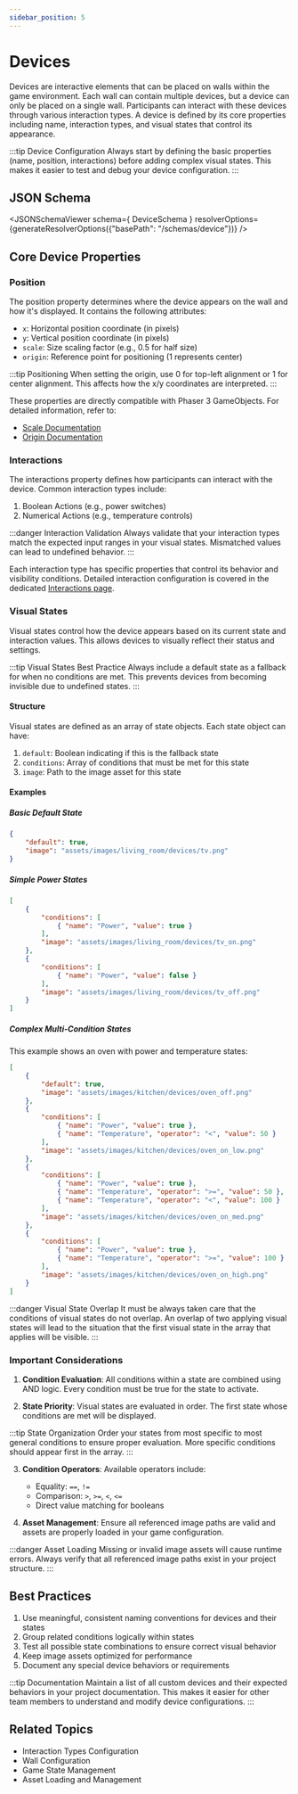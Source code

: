```yaml
---
sidebar_position: 5
---
```


# Devices

Devices are interactive elements that can be placed on walls within the game environment. Each wall can contain multiple devices, but a device can only be placed on a single wall. Participants can interact with these devices through various interaction types. A device is defined by its core properties including name, interaction types, and visual states that control its appearance.

:::tip Device Configuration
Always start by defining the basic properties (name, position, interactions) before adding complex visual states. This makes it easier to test and debug your device configuration.
:::

## JSON Schema

<JSONSchemaViewer schema={ DeviceSchema } resolverOptions={generateResolverOptions({"basePath": "/schemas/device"})} />

## Core Device Properties

### Position

The position property determines where the device appears on the wall and how it's displayed. It contains the following attributes:

- `x`: Horizontal position coordinate (in pixels)
- `y`: Vertical position coordinate (in pixels)
- `scale`: Size scaling factor (e.g., 0.5 for half size)
- `origin`: Reference point for positioning (1 represents center)

:::tip Positioning
When setting the origin, use 0 for top-left alignment or 1 for center alignment. This affects how the x/y coordinates are interpreted.
:::

These properties are directly compatible with Phaser 3 GameObjects. For detailed information, refer to:
- [Scale Documentation](https://docs.phaser.io/api-documentation/namespace/gameobjects-components-transform)
- [Origin Documentation](https://docs.phaser.io/api-documentation/namespace/gameobjects-components-origin)

### Interactions

The interactions property defines how participants can interact with the device. Common interaction types include:

1. Boolean Actions (e.g., power switches)
2. Numerical Actions (e.g., temperature controls)

:::danger Interaction Validation
Always validate that your interaction types match the expected input ranges in your visual states. Mismatched values can lead to undefined behavior.
:::

Each interaction type has specific properties that control its behavior and visibility conditions. Detailed interaction configuration is covered in the dedicated [Interactions page](interaction_types.mdx).

### Visual States

Visual states control how the device appears based on its current state and interaction values. This allows devices to visually reflect their status and settings.

:::tip Visual States Best Practice
Always include a default state as a fallback for when no conditions are met. This prevents devices from becoming invisible due to undefined states.
:::

#### Structure

Visual states are defined as an array of state objects. Each state object can have:

1. `default`: Boolean indicating if this is the fallback state
2. `conditions`: Array of conditions that must be met for this state
3. `image`: Path to the image asset for this state

#### Examples

##### Basic Default State

```json
{
    "default": true,
    "image": "assets/images/living_room/devices/tv.png"
}
```

##### Simple Power States

```json
[
    {
        "conditions": [
            { "name": "Power", "value": true }
        ],
        "image": "assets/images/living_room/devices/tv_on.png"
    },
    {
        "conditions": [
            { "name": "Power", "value": false }
        ],
        "image": "assets/images/living_room/devices/tv_off.png"
    }
]
```

##### Complex Multi-Condition States

This example shows an oven with power and temperature states:

```json
[
    {
        "default": true,
        "image": "assets/images/kitchen/devices/oven_off.png"
    },
    {
        "conditions": [
            { "name": "Power", "value": true },
            { "name": "Temperature", "operator": "<", "value": 50 }
        ],
        "image": "assets/images/kitchen/devices/oven_on_low.png"
    },
    {
        "conditions": [
            { "name": "Power", "value": true },
            { "name": "Temperature", "operator": ">=", "value": 50 },
            { "name": "Temperature", "operator": "<", "value": 100 }
        ],
        "image": "assets/images/kitchen/devices/oven_on_med.png"
    },
    {
        "conditions": [
            { "name": "Power", "value": true },
            { "name": "Temperature", "operator": ">=", "value": 100 }
        ],
        "image": "assets/images/kitchen/devices/oven_on_high.png"
    }
]
```

:::danger Visual State Overlap
It must be always taken care that the conditions of visual states do not overlap. An overlap of two applying visual states will lead to the situation that the first visual state in the array that applies will be visible.
:::

### Important Considerations

1. **Condition Evaluation**: All conditions within a state are combined using AND logic. Every condition must be true for the state to activate.

2. **State Priority**: Visual states are evaluated in order. The first state whose conditions are met will be displayed.

:::tip State Organization
Order your states from most specific to most general conditions to ensure proper evaluation. More specific conditions should appear first in the array.
:::

3. **Condition Operators**: Available operators include:
   - Equality: `==`, `!=`
   - Comparison: `>`, `>=`, `<`, `<=`
   - Direct value matching for booleans

4. **Asset Management**: Ensure all referenced image paths are valid and assets are properly loaded in your game configuration.

:::danger Asset Loading
Missing or invalid image assets will cause runtime errors. Always verify that all referenced image paths exist in your project structure.
:::

## Best Practices

1. Use meaningful, consistent naming conventions for devices and their states
2. Group related conditions logically within states
3. Test all possible state combinations to ensure correct visual behavior
4. Keep image assets optimized for performance
5. Document any special device behaviors or requirements

:::tip Documentation
Maintain a list of all custom devices and their expected behaviors in your project documentation. This makes it easier for other team members to understand and modify device configurations.
:::

## Related Topics

- Interaction Types Configuration
- Wall Configuration
- Game State Management
- Asset Loading and Management